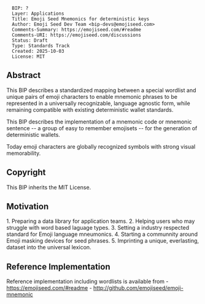 <pre>
  BIP: ?
  Layer: Applications
  Title: Emoji Seed Mnemonics for deterministic keys
  Author: Emoji Seed Dev Team <bip-devs@emojiseed.com>
  Comments-Summary: https://emojiseed.com/#readme
  Comments-URI: https://emojiseed.com/discussions
  Status: Draft
  Type: Standards Track
  Created: 2025-10-03
  License: MIT
</pre>

==Abstract==

This BIP describes a standardized mapping between a special wordlist 
and unique pairs of emoji characters to enable mnemonic phrases to be represented 
in a universally recognizable, language agnostic form, while remaining compatible 
with existing deterministic wallet standards.

This BIP describes the implementation of a mnemonic code or mnemonic sentence --
a group of easy to remember emojisets -- for the generation of deterministic wallets.

Today emoji characters are globally recognized symbols with strong visual memorability. 

==Copyright==

This BIP inherits the MIT License.

==Motivation==

1. Preparing a data library for application teams.
2. Helping users who may struggle with word based laguage types.
3. Setting a industry respected standard for Emoji language mneumonics.
4. Starting a communnity around Emoji masking devices for seed phrases. 
5. Imprinting a unique, everlasting, dataset into the universal lexicon.

==Reference Implementation==

Reference implementation including wordlists is available from
- https://emojiseed.com/#readme
- http://github.com/emojiseed/emoji-mnemonic

